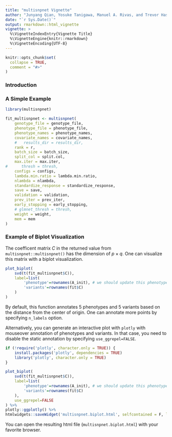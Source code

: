 ```yaml
---
title: "multisnpnet Vignette"
author: "Junyang Qian, Yosuke Tanigawa, Manuel A. Rivas, and Trevor Hastie"
date: "`r Sys.Date()`"
output: rmarkdown::html_vignette
vignette: >
  %\VignetteIndexEntry{Vignette Title}
  %\VignetteEngine{knitr::rmarkdown}
  %\VignetteEncoding{UTF-8}
---
```


```r
knitr::opts_chunk$set(
  collapse = TRUE,
  comment = "#>"
)
```

### Introduction

### A Simple Example

```r
library(multisnpnet)
```

```r
fit_multisnpnet <- multisnpnet(
    genotype_file = genotype_file,
    phenotype_file = phenotype_file,
    phenotype_names = phenotype_names,
    covariate_names = covariate_names,
    #   results_dir = results_dir,
    rank = r,
    batch_size = batch_size,
    split_col = split.col,
    max.iter = max.iter,
#      thresh = thresh,
    configs = configs,
    lambda.min.ratio = lambda.min.ratio,
    nlambda = nlambda,
    standardize_response = standardize_response,
    save = save,
    validation = validation,
    prev_iter = prev_iter,
    early_stopping = early_stopping,
    # glmnet_thresh = thresh,
    weight = weight,
    mem = mem
)
```

### Example of Biplot Visualization

The coefficent matrix $C$ in the returned value from `multisnpnet::multisnpnet()` has the dimension of $p \times q$. One can visualize this matrix with a biplot visualization.

```r
plot_biplot(
    svd(t(fit_multisnpnet$C)),
    label=list(
        'phenotype'=rownames(A_init), # we should update this phenotype labels so that it matches with the simple example above.
        'variants'=rownames(fit$C)
    )
)
```

By default, this function annotates 5 phenotypes and 5 variants based on the distance from the center of origin. One can annotate more points by specifying `n_labels` option.

Alternatively, you can generate an interactive plot with `plotly` with mouseover annotation of phenotypes and variants. In that case, you need to disable the static annotation by specifying `use_ggrepel=FALSE`.

```r
if (!require('plotly', character.only = TRUE)) {
    install.packages('plotly', dependencies = TRUE)
    library('plotly', character.only = TRUE)
}

plot_biplot(
    svd(t(fit_multisnpnet$C)),
    label=list(
        'phenotype'=rownames(A_init), # we should update this phenotype labels so that it matches with the simple example above.
        'variants'=rownames(fit$C)
    ),
    use_ggrepel=FALSE
) %>%
plotly::ggplotly() %>%
htmlwidgets::saveWidget('multisnpnet.biplot.html', selfcontained = F, libdir = "lib")
```

You can open the resulting html file (`multisnpnet.biplot.html`) with your favorite browser.
